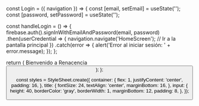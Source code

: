 
const Login = ({ navigation }) => {
  const [email, setEmail] = useState('');
  const [password, setPassword] = useState('');

  const handleLogin = () => {
    firebase.auth().signInWithEmailAndPassword(email, password)
      .then(userCredential => {
        navigation.navigate('HomeScreen'); // Ir a la pantalla principal
      })
      .catch(error => {
        alert('Error al iniciar sesión: ' + error.message);
      });
  };

  return (
    <View style={styles.container}>
      <Text style={styles.title}>Bienvenido a Renacencia</Text>
      <TextInput
        style={styles.input}
        placeholder="Correo Electrónico"
        value={email}
        onChangeText={setEmail}
      />
      <TextInput
        style={styles.input}
        placeholder="Contraseña"
        secureTextEntry
        value={password}
        onChangeText={setPassword}
      />
      <Button title="Iniciar Sesión" onPress={handleLogin} />
    </View>
  );
};

const styles = StyleSheet.create({
  container: {
    flex: 1,
    justifyContent: 'center',
    padding: 16,
  },
  title: {
    fontSize: 24,
    textAlign: 'center',
    marginBottom: 16,
  },
  input: {
    height: 40,
    borderColor: 'gray',
    borderWidth: 1,
    marginBottom: 12,
    padding: 8,
  },
});


